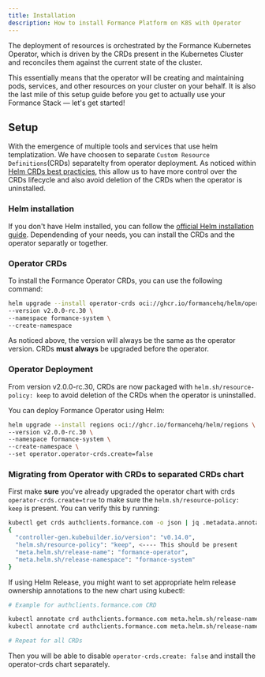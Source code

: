 ```yaml
---
title: Installation
description: How to install Formance Platform on K8S with Operator
---
```


The deployment of resources is orchestrated by the Formance Kubernetes Operator, which is driven by the CRDs present in the Kubernetes Cluster and reconciles them against the current state of the cluster.

This essentially means that the operator will be creating and maintaining pods, services, and other resources on your cluster on your behalf. It is also the last mile of this setup guide before you get to actually use your Formance Stack — let's get started!


## Setup


With the emergence of multiple tools and services that use helm templatization. We have choosen to separate `Custom Resource Definitions`(CRDs) separatelty from operator deployment. As noticed within [Helm CRDs best practicies](https://helm.sh/docs/chart_best_practices/custom_resource_definitions/),
this allow us to have more control over the CRDs lifecycle and also avoid deletion of the CRDs when the operator is uninstalled.

### Helm installation

If you don't have Helm installed, you can follow the [official Helm installation guide](https://helm.sh/docs/intro/install/).
Dependending of your needs, you can install the CRDs and the operator separatly or together.

### Operator CRDs
To install the Formance Operator CRDs, you can use the following command:

```bash
helm upgrade --install operator-crds oci://ghcr.io/formancehq/helm/operator-crds \
--version v2.0.0-rc.30 \
--namespace formance-system \
--create-namespace
```

As noticed above, the version will always be the same as the operator version. CRDs **must always** be upgraded before the operator.

### Operator Deployment

From version v2.0.0-rc.30, CRDs are now packaged with `helm.sh/resource-policy: keep` to avoid deletion of the CRDs when the operator is uninstalled.

You can deploy Formance Operator using Helm:

```bash
helm upgrade --install regions oci://ghcr.io/formancehq/helm/regions \
--version v2.0.0-rc.30 \
--namespace formance-system \
--create-namespace \
--set operator.operator-crds.create=false
```

### Migrating from Operator with CRDs to separated CRDs chart

First make **sure** you've already upgraded the operator chart with crds `operator-crds.create=true` to make sure the `helm.sh/resource-policy: keep` is present.
You can verify this by running:

```bash
kubectl get crds authclients.formance.com -o json | jq .metadata.annotations                                                                                                         
{
  "controller-gen.kubebuilder.io/version": "v0.14.0",
  "helm.sh/resource-policy": "keep", <---- This should be present
  "meta.helm.sh/release-name": "formance-operator",
  "meta.helm.sh/release-namespace": "formance-system"
}
```

If using Helm Release, you might want to set appropriate helm release ownership annotations to the new chart using kubectl:

```bash
# Example for authclients.formance.com CRD

kubectl annotate crd authclients.formance.com meta.helm.sh/release-name=operator-crds
kubectl annotate crd authclients.formance.com meta.helm.sh/release-namespace=formance-system

# Repeat for all CRDs
```

Then you will be able to disable `operator-crds.create: false` and install the operator-crds chart separately.


